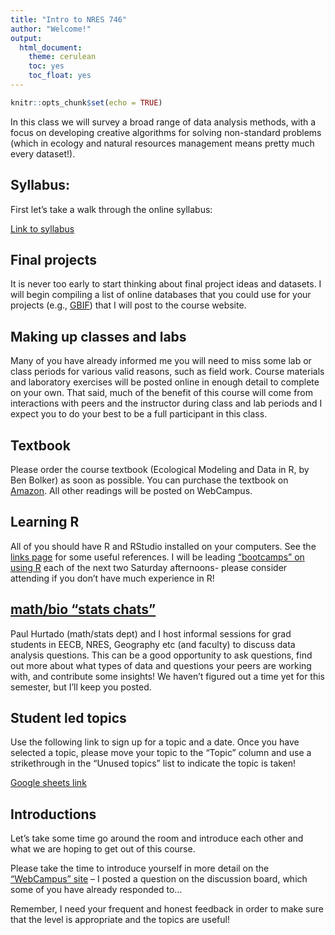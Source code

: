 ```yaml
---
title: "Intro to NRES 746"
author: "Welcome!"
output: 
  html_document: 
    theme: cerulean
    toc: yes
    toc_float: yes
---
```


```r
knitr::opts_chunk$set(echo = TRUE)
```


In this class we will survey a broad range of data analysis methods, with a focus on developing creative algorithms for solving non-standard problems (which in ecology and natural resources management means pretty much every dataset!).

## Syllabus:
First let's take a walk through the online syllabus:

[Link to syllabus](index.html)

## Final projects
It is never too early to start thinking about final project ideas and datasets. I will begin compiling a list of online databases that you could use for your projects (e.g., [GBIF](gbif.org)) that I will post to the course website.  

## Making up classes and labs
Many of you have already informed me you will need to miss some lab or class periods for various valid reasons, such as field work. Course materials and laboratory exercises will be posted online in enough detail to complete on your own. That said, much of the benefit of this course will come from interactions with peers and the instructor during class and lab periods and I expect you to do your best to be a full participant in this class.  

## Textbook
Please order the course textbook (Ecological Modeling and Data in R, by Ben Bolker) as soon as possible. You can purchase the textbook on [Amazon](https://www.amazon.com/Ecological-Models-Data-Benjamin-Bolker/dp/0691125228). All other readings will be posted on WebCampus.  

## Learning R
All of you should have R and RStudio installed on your computers. See the [links page](https://kevintshoemaker.github.io/NRES-746/) for some useful references. I will be leading ["bootcamps" on using R ](http://naes.unr.edu/shoemaker/teaching/R-Bootcamp/index.html) each of the next two Saturday afternoons- please consider attending if you don't have much experience in R!

## [math/bio "stats chats"](https://kevintshoemaker.github.io/StatsChats/)
Paul Hurtado (math/stats dept) and I host informal sessions for grad students in EECB, NRES, Geography etc (and faculty) to discuss data analysis questions. This can be a good opportunity to ask questions, find out more about what types of data and questions your peers are working with, and contribute some insights! We haven't figured out a time yet for this semester, but I'll keep you posted. 

## Student led topics
Use the following link to sign up for a topic and a date. Once you have selected a topic, please move your topic to the "Topic" column and use a strikethrough in the "Unused topics" list to indicate the topic is taken!  

[Google sheets link](https://docs.google.com/spreadsheets/d/1xdDvmcT35Ih5gReknhb7lqjMRJO7CyJb4vsRWIb24cw/edit?usp=sharing)

## Introductions
Let's take some time go around the room and introduce each other and what we are hoping to get out of this course. 

Please take the time to introduce yourself in more detail on the ["WebCampus" site](https://unr.canvaslms.com/courses/35950) -- I posted a question on the discussion board, which some of you have already responded to...  

Remember, I need your frequent and honest feedback in order to make sure that the level is appropriate and the topics are useful!





